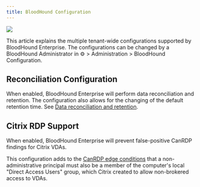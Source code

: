 ---
title: BloodHound Configuration
---

<Frame>
  <img src="/assets/18258001080731.png"/>
</Frame>

This article explains the multiple tenant-wide configurations supported by BloodHound Enterprise. The configurations can be changed by a BloodHound Administrator in ⚙️ > Administration > BloodHound Configuration.

## Reconciliation Configuration


When enabled, BloodHound Enterprise will perform data reconciliation and retention. The configuration also allows for the changing of the default retention time. See [Data reconciliation and retention](/collect-data/enterprise-collection/data-retention).

## Citrix RDP Support

When enabled, BloodHound Enterprise will prevent false-positive CanRDP findings for Citrix VDAs.

This configuration adds to the [CanRDP edge conditions](/resources/edges/can-rdp) that a non-administrative principal must also be a member of the computer's local "Direct Access Users" group, which Citrix created to allow non-brokered access to VDAs.
